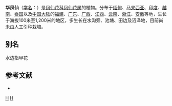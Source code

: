 {{Speciesbox 
| taxon = Impatiens chinensis
| authority = L.
}}

'''华凤仙'''（[[学名|学名]]：{{lang|la|''Impatiens chinensis''}}）是[[凤仙花科|凤仙花科]][[凤仙花属|凤仙花属]]的植物。分布于[[缅甸|缅甸]]、[[马来西亚|马来西亚]]、[[印度|印度]]、[[越南|越南]]、[[泰国|泰国]]以及[[中国大陆|中国大陆]]的[[福建|福建]]、[[广东|广东]]、[[广西|广西]]、[[江西|江西]]、[[云南|云南]]、[[浙江|浙江]]、[[安徽|安徽]]等地，生长于海拔100米至1,200米的地区，多生长在水沟旁、池塘、田边及沼泽地，目前尚未由人工引种栽培。

== 别名 ==
水边指甲花

== 参考文献 ==
<div class="references-small">
* {{cite web| url =http://www.bioinfo.cn/db05/KmzwSpecies.php?action=view&id=1020| title =华凤仙| work =《中国高等植物数据库全库》| publisher =中国科学院微生物研究所| author =昆明植物研究所| accessdate =2009-02-22| deadurl =yes| archiveurl =https://web.archive.org/web/20160305051034/http://www.bioinfo.cn/db05/KmzwSpecies.php?action=view&id=1020| archivedate =2016-03-05}}
</div>
{{Taxonbar|from=Q10905465}}

[[Category:凤仙花属|H]]
[[Category:卡尔·林奈命名的生物分类|H]]